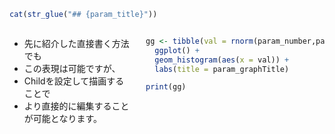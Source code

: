 ```r
cat(str_glue("## {param_title}"))
```


:::::: {.columns}

::: {.column}
* 先に紹介した直接書く方法でも
* この表現は可能ですが、
* Childを設定して描画することで
* より直接的に編集することが可能となります。
:::

::: {.column}

```r
gg <- tibble(val = rnorm(param_number,param_mean,param_sd)) %>% 
  ggplot() +
  geom_histogram(aes(x = val)) +
  labs(title = param_graphTitle)

print(gg)
```

:::

::::::